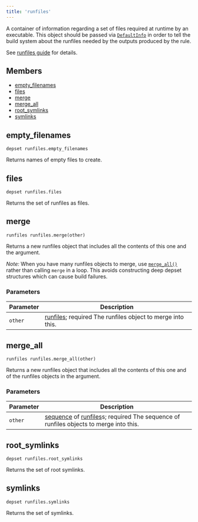 ```yaml
---
title: 'runfiles'
---
```



A container of information regarding a set of files required at runtime by an executable. This object should be passed via [`DefaultInfo`](../providers/DefaultInfo.mdx) in order to tell the build system about the runfiles needed by the outputs produced by the rule.

See [runfiles guide](https://bazel.build/extending/rules#runfiles) for details.

## Members

* [empty\_filenames](#empty_filenames)
* [files](#files)
* [merge](#merge)
* [merge\_all](#merge_all)
* [root\_symlinks](#root_symlinks)
* [symlinks](#symlinks)

## empty\_filenames

```
depset runfiles.empty_filenames
```

Returns names of empty files to create.

## files

```
depset runfiles.files
```

Returns the set of runfiles as files.

## merge

```
runfiles runfiles.merge(other)
```

Returns a new runfiles object that includes all the contents of this one and the argument.

*Note:* When you have many runfiles objects to merge, use [`merge_all()`](#merge_all) rather than calling `merge` in a loop. This avoids constructing deep depset structures which can cause build failures.

### Parameters

| Parameter | Description |
| --- | --- |
| `other` | [runfiles](../builtins/runfiles.mdx); required  The runfiles object to merge into this. |

## merge\_all

```
runfiles runfiles.merge_all(other)
```

Returns a new runfiles object that includes all the contents of this one and of the runfiles objects in the argument.

### Parameters

| Parameter | Description |
| --- | --- |
| `other` | [sequence](../core/list.mdx) of [runfiles](../builtins/runfiles.mdx)s; required  The sequence of runfiles objects to merge into this. |

## root\_symlinks

```
depset runfiles.root_symlinks
```

Returns the set of root symlinks.

## symlinks

```
depset runfiles.symlinks
```

Returns the set of symlinks.